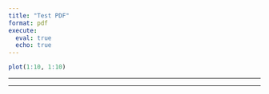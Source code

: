 ```yaml
---
title: "Test PDF"
format: pdf
execute:
  eval: true
  echo: true
---
```


```r
plot(1:10, 1:10)
```

---

---

## 
